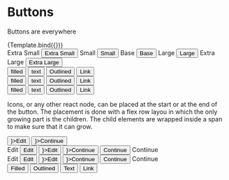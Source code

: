 

<Meta title="Component/Buttons" 
    component={Button} 
/>

# Buttons

Buttons are everywhere


<Canvas>
    <Story name="Template" args={{ color: 'primary', variant: 'filled', children: 'Content' }} parameters={{ layout:'centered' }}>
        {Template.bind({})}
    </Story>
</Canvas>

<Canvas>
    <Story name="Sizes">
        <div className="flex flex-row justify-between items-baseline">
            <span className="text-xs">Extra Small <Button>Extra Small</Button></span>
            <span className="text-sm">Small <Button>Small</Button></span>
            <span className="text-base">Base <Button>Base</Button></span>
            <span className="text-lg">Large <Button>Large</Button></span>
            <span className="text-xl">Extra Large <Button>Extra Large</Button></span>
        </div>
    </Story>
</Canvas>

<Canvas>
    <Story name="Variants">
        <div className="space-y-2">
            <div className="flex flex-row justify-between items-baseline">
                <Button color="primary" variant="filled">filled</Button>
                <Button color="primary" variant="text">text</Button>
                <Button color="primary" variant="outlined">Outlined</Button>
                <Button color="primary" variant="link">Link</Button>
            </div>
            <div className="flex flex-row justify-between items-baseline">
                <Button color="secondary" variant="filled">filled</Button>
                <Button color="secondary" variant="text">text</Button>
                <Button color="secondary" variant="outlined">Outlined</Button>
                <Button color="secondary" variant="link">Link</Button>
            </div>
            <div className="flex flex-row justify-between items-baseline">
                <Button color="muted" variant="filled">filled</Button>
                <Button color="muted" variant="text">text</Button>
                <Button color="muted" variant="outlined">Outlined</Button>
                <Button color="muted" variant="link">Link</Button>
            </div>
        </div>
    </Story>
</Canvas>

Icons, or any other react node, can be placed at the start or at the end of the 
button. The placement is done with a flex row layou in which the only growing 
part is the children. The child elements are wrapped inside a span to make sure
that it can grow. 

<Canvas>
    <Story name="With icons">
        <div className="text-center space-x-2 text-base">
            <Button color="muted" variant="outlined" start={<EditIcon className="stroke-2"/>}>Edit</Button>
            <Button color="muted" variant="outlined" end={<AngleRightIcon className="stroke-2"/>}>Continue</Button>
        </div>
    </Story>
</Canvas>


<Canvas>
    <Story name="With shared baseline">
        <div className="space-y-2">
            <div className="text-center space-x-2 text-base">
                <span>Edit</span>
                <Button color="muted" variant="outlined">Edit</Button>
                <Button color="muted" variant="outlined" start={<EditIcon className="stroke-2"/>}>Edit</Button>
                <Button color="muted" variant="outlined" end={<AngleRightIcon className="stroke-2"/>}>Continue</Button>
                <Button color="muted" variant="outlined">Continue</Button>
                <span>Continue</span>
            </div>
            <div className="text-center space-x-2 text-base">
                <span>Edit</span>
                <Button color="muted" variant="text">Edit</Button>
                <Button color="muted" variant="text" start={<EditIcon className="stroke-2"/>}>Edit</Button>
                <Button color="muted" variant="text" end={<AngleRightIcon className="stroke-2"/>}>Continue</Button>
                <Button color="muted" variant="text">Continue</Button>
                <span>Continue</span>
            </div>
        </div>
    </Story>
</Canvas>



<Canvas>
    <Story name="All are same height">
        <div className="space-y-2">
            <div className="text-center space-x-2 text-base">
                <Button variant="filled">Filled</Button>
                <Button variant="outlined">Outlined</Button>
                <Button variant="text">Text</Button>
                <Button variant="link">Link</Button>
            </div>
        </div>
    </Story>
</Canvas>
